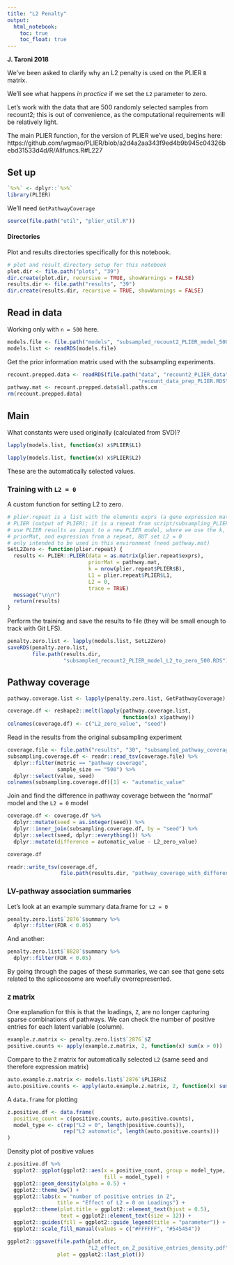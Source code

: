 ```yaml
---
title: "L2 Penalty"
output:   
  html_notebook: 
    toc: true
    toc_float: true
---
```


**J. Taroni 2018**

We've been asked to clarify why an L2 penalty is used on the PLIER `B`
matrix. 

We'll see what happens _in practice_ if we set the `L2` parameter to
zero.

Let's work with the data that are 500 randomly selected samples from recount2;
this is out of convenience, as the computational requirements will be 
relatively light.

The main PLIER function, for the version of PLIER we've used, begins here:
https://github.com/wgmao/PLIER/blob/a2d4a2aa343f9ed4b9b945c04326bebd31533d4d/R/Allfuncs.R#L227

## Set up

```r
`%>%` <- dplyr::`%>%`
library(PLIER)
```

We'll need `GetPathwayCoverage`

```r
source(file.path("util", "plier_util.R"))
```

#### Directories

Plot and results directories specifically for this notebook.

```r
# plot and result directory setup for this notebook
plot.dir <- file.path("plots", "39")
dir.create(plot.dir, recursive = TRUE, showWarnings = FALSE)
results.dir <- file.path("results", "39")
dir.create(results.dir, recursive = TRUE, showWarnings = FALSE)
```

## Read in data

Working only with `n = 500` here.

```r
models.file <- file.path("models", "subsampled_recount2_PLIER_model_500.RDS")
models.list <- readRDS(models.file)
```

Get the prior information matrix used with the subsampling experiments.

```r
recount.prepped.data <- readRDS(file.path("data", "recount2_PLIER_data", 
                                          "recount_data_prep_PLIER.RDS"))
pathway.mat <- recount.prepped.data$all.paths.cm
rm(recount.prepped.data)
```

## Main

What constants were used originally (calculated from SVD)?

```r
lapply(models.list, function(x) x$PLIER$L1)
```

```r
lapply(models.list, function(x) x$PLIER$L2)
```

These are the automatically selected values.

### Training with `L2 = 0`

A custom function for setting L2 to zero.

```r
# plier.repeat is a list with the elements exprs (a gene expression matrix) and
# PLIER (output of PLIER); it is a repeat from script/subsampling_PLIER.R.
# use PLIER results as input to a new PLIER model, where we use the k, L1, 
# priorMat, and expression from a repeat, BUT set L2 = 0
# only intended to be used in this environment (need pathway.mat)
SetL2Zero <- function(plier.repeat) {
  results <- PLIER::PLIER(data = as.matrix(plier.repeat$exprs),
                          priorMat = pathway.mat,
                          k = nrow(plier.repeat$PLIER$B),
                          L1 = plier.repeat$PLIER$L1,
                          L2 = 0,
                          trace = TRUE)
  message("\n\n")
  return(results)
}
```

Perform the training and save the results to file (they will be small 
enough to track with Git LFS).

```r
penalty.zero.list <- lapply(models.list, SetL2Zero)
saveRDS(penalty.zero.list, 
        file.path(results.dir, 
                  "subsampled_recount2_PLIER_model_L2_to_zero_500.RDS"))
```

## Pathway coverage

```r
pathway.coverage.list <- lapply(penalty.zero.list, GetPathwayCoverage)
```

```r
coverage.df <- reshape2::melt(lapply(pathway.coverage.list, 
                                     function(x) x$pathway))
colnames(coverage.df) <- c("L2_zero_value", "seed")
```

Read in the results from the original subsampling experiment

```r
coverage.file <- file.path("results", "30", "subsampled_pathway_coverage.tsv")
subsampling.coverage.df <- readr::read_tsv(coverage.file) %>%
  dplyr::filter(metric == "pathway coverage",
                sample_size == "500") %>%
  dplyr::select(value, seed)
colnames(subsampling.coverage.df)[1] <- "automatic_value"
```

Join and find the difference in pathway coverage between the "normal" model and 
the `L2 = 0` model

```r
coverage.df <- coverage.df %>%
  dplyr::mutate(seed = as.integer(seed)) %>%
  dplyr::inner_join(subsampling.coverage.df, by = "seed") %>%
  dplyr::select(seed, dplyr::everything()) %>%
  dplyr::mutate(difference = automatic_value - L2_zero_value)
```

```r
coverage.df
```

```r
readr::write_tsv(coverage.df, 
                 file.path(results.dir, "pathway_coverage_with_difference.tsv"))
```

### LV-pathway association summaries

Let's look at an example summary data.frame for `L2 = 0`

```r
penalty.zero.list$`2876`$summary %>% 
  dplyr::filter(FDR < 0.05)
```

And another:

```r
penalty.zero.list$`8828`$summary %>% 
  dplyr::filter(FDR < 0.05)
```

By going through the pages of these summaries, we can see that gene sets
related to the spliceosome are woefully overrepresented.

### `Z` matrix

One explanation for this is that the loadings, `Z`, are no longer capturing
sparse combinations of pathways.
We can check the number of positive entries for each latent variable (column).

```r
example.z.matrix <- penalty.zero.list$`2876`$Z
positive.counts <- apply(example.z.matrix, 2, function(x) sum(x > 0))
```

Compare to the `Z` matrix for automatically selected `L2` (same seed and 
therefore expression matrix)

```r
auto.example.z.matrix <- models.list$`2876`$PLIER$Z
auto.positive.counts <- apply(auto.example.z.matrix, 2, function(x) sum(x > 0))
```

A `data.frame` for plotting

```r
z.positive.df <- data.frame(
  positive_count = c(positive.counts, auto.positive.counts),
  model_type <- c(rep("L2 = 0", length(positive.counts)),
                  rep("L2 automatic", length(auto.positive.counts)))
)
```

Density plot of positive values

```r
z.positive.df %>%
  ggplot2::ggplot(ggplot2::aes(x = positive_count, group = model_type,
                               fill = model_type)) +
  ggplot2::geom_density(alpha = 0.5) +
  ggplot2::theme_bw() +
  ggplot2::labs(x = "number of positive entries in Z",
                title = "Effect of L2 = 0 on Loadings") +
  ggplot2::theme(plot.title = ggplot2::element_text(hjust = 0.5),
                 text = ggplot2::element_text(size = 12)) +
  ggplot2::guides(fill = ggplot2::guide_legend(title = "parameter")) +
  ggplot2::scale_fill_manual(values = c("#FFFFFF", "#545454"))
```

```r
ggplot2::ggsave(file.path(plot.dir, 
                          "L2_effect_on_Z_positive_entries_density.pdf"),
                plot = ggplot2::last_plot())
```

